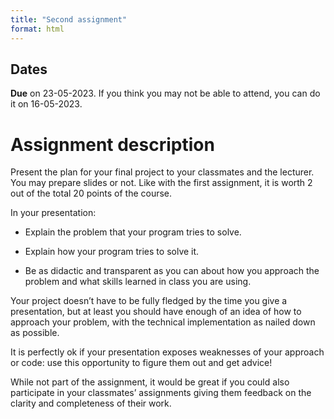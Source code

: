 ```yaml
---
title: "Second assignment"
format: html
---
```


::: callout-important
## Dates

**Due** on 23-05-2023. If you think you may not be able to attend, you can do it on 16-05-2023.

:::

# Assignment description

Present the plan for your final project to your classmates and the lecturer. You may prepare slides or not.
Like with the first assignment, it is worth 2 out of the total 20 points of the course.

In your presentation:

- Explain the problem that your program tries to solve.

- Explain how your program tries to solve it.

- Be as didactic and transparent as you can about how you approach the problem and what skills learned in class you are using.

Your project doesn't have to be fully fledged by the time you give a presentation, but at least you should have enough of an idea of how to approach your problem, with the technical implementation as nailed down as possible.

It is perfectly ok if your presentation exposes weaknesses of your approach or code: use this opportunity to figure them out and get advice!

While not part of the assignment, it would be great if you could also participate in your classmates' assignments giving them feedback on the clarity and completeness of their work.
